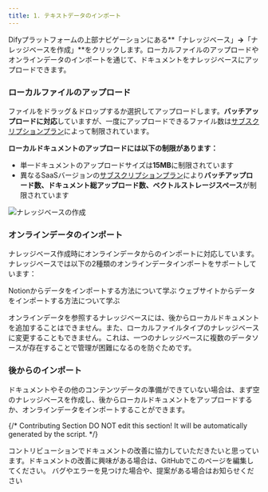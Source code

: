 ```yaml
---
title: 1. テキストデータのインポート
---
```


Difyプラットフォームの上部ナビゲーションにある**「ナレッジベース」**→**「ナレッジベースを作成」**をクリックします。ローカルファイルのアップロードやオンラインデータのインポートを通じて、ドキュメントをナレッジベースにアップロードできます。

### **ローカルファイルのアップロード**

ファイルをドラッグ＆ドロップするか選択してアップロードします。**バッチアップロードに対応**していますが、一度にアップロードできるファイル数は[サブスクリプションプラン](https://dify.ai/pricing)によって制限されています。

**ローカルドキュメントのアップロードには以下の制限があります：**

* 単一ドキュメントのアップロードサイズは**15MB**に制限されています
* 異なるSaaSバージョンの[サブスクリプションプラン](https://dify.ai/pricing)により**バッチアップロード数、ドキュメント総アップロード数、ベクトルストレージスペース**が制限されています

<img
  src="https://assets-docs.dify.ai/2025/01/22064cb61356e4c005c4072d5d066cf6.png"
  className="mx-auto"
  alt="ナレッジベースの作成"
/>

### **オンラインデータのインポート**

ナレッジベース作成時にオンラインデータからのインポートに対応しています。ナレッジベースでは以下の2種類のオンラインデータインポートをサポートしています：

<Card title="Notionからインポート" icon="link" href="./sync-from-notion">
  Notionからデータをインポートする方法について学ぶ
</Card>

<Card title="ウェブサイトからインポート" icon="link" href="./sync-from-website">
  ウェブサイトからデータをインポートする方法について学ぶ
</Card>

オンラインデータを参照するナレッジベースには、後からローカルドキュメントを追加することはできません。また、ローカルファイルタイプのナレッジベースに変更することもできません。これは、一つのナレッジベースに複数のデータソースが存在することで管理が困難になるのを防ぐためです。

### 後からのインポート

ドキュメントやその他のコンテンツデータの準備ができていない場合は、まず空のナレッジベースを作成し、後からローカルドキュメントをアップロードするか、オンラインデータをインポートすることができます。

{/*
Contributing Section
DO NOT edit this section!
It will be automatically generated by the script.
*/}

<CardGroup cols="2">
    <Card
        title="このページを編集する"
        icon="pen-to-square"
        href="https://github.com/langgenius/dify-docs-mintlify/edit/main/ja-jp/guides/knowledge-base/create-knowledge-and-upload-documents/import-content-data/readme.mdx"
    >
        コントリビューションでドキュメントの改善に協力していただきたいと思っています。ドキュメントの改善に興味がある場合は、GitHubでこのページを編集してください。
    </Card>
    <Card
        title="問題を報告する"
        icon="github"
        href="https://github.com/langgenius/dify-docs-mintlify/issues/new?title=ドキュメントの問題%3A%20&body=%23%23%20問題の説明%0A%3C%21--%20発見した問題について簡単に説明してください%20--%3E%0A%0A%23%23%20ページリンク%0Ahttps%3A%2F%2Fgithub.com%2Flanggenius%2Fdify-docs-mintlify%2Fblob%2Fmain%2Fja-jp/guides/knowledge-base/create-knowledge-and-upload-documents/import-content-data%2Freadme.mdx%0A%0A%23%23%20提案される変更%0A%3C%21--%20特定の変更案がある場合は、ここで説明してください%20--%3E%0A%0A%3C%21--%20ドキュメントの品質向上にご協力いただきありがとうございます！%20--%3E"
    >
        バグやエラーを見つけた場合や、提案がある場合はお知らせください
    </Card>
</CardGroup>
